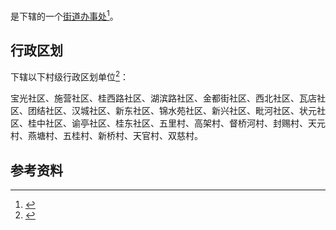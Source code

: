 {{中国乡级行政区|51/01/14/008/000}}

'''{{PAGENAMEBASE}}'''是{{PRC admin/fullname|51/01/14/008/000|3}}下辖的一个[[街道办事处|街道办事处]]<ref>{{PRC admin/ref sgc|{{PRC admin/parent|51/01/14/008/000}}}}</ref>。

== 行政区划 ==
{{PAGENAMEBASE}}下辖以下村级行政区划单位<ref>{{PRC admin/ref sgc|51/01/14/008/000}}</ref>：

宝光社区、施营社区、桂西路社区、湖滨路社区、金都街社区、西北社区、瓦店社区、团结社区、汉城社区、新东社区、锦水苑社区、新兴社区、毗河社区、状元社区、桂中社区、谕亭社区、桂东社区、五里村、高架村、督桥河村、封赐村、天元村、燕塘村、五桂村、新桥村、天官村、双慈村。

== 参考资料 ==
{{reflist}}

{{四川行政区划小作品}}
{{PRC admin/navcat|51/01/14/008/000}}